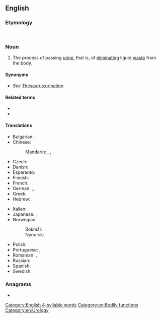 ==English==
{{wikipedia}}

===Etymology===
{{suffix|en|urinate|ion}}.

===Noun===
{{en-noun|~}}

# The process of passing [[urine]], that is, of [[eliminating]] liquid [[waste]] from the body.

====Synonyms====
* ''See'' [[Thesaurus:urination]]

====Related terms====
* {{l|en|urine|pos=n}}
* {{l|en|urinate|pos=v}}

====Translations====
{{trans-top-see|the process of eliminating liquid waste from the body|piss|wee|wee-wee}}
* Bulgarian: {{t|bg|уриниране|n}}
* Chinese:
*: Mandarin: {{t+|cmn|排尿|tr=páiniào|sc=Hani}}, {{t+|cmn|撒尿|tr=sāniào|sc=Hani}}, {{t+|cmn|泌尿|tr=mìniào|sc=Hani}}
* Czech: {{t|cs|močení|n}}
* Danish: {{t|da|urinering|c}}
* Esperanto: {{t|eo|urinado}}
* Finnish: {{t+|fi|virtsaaminen}}
* French: {{t+|fr|miction|f}}
* German: {{t+|de|Miktion|f}}, {{t|de|Urinieren|n}}, {{t|de|Harnlassen|n}}
* Greek: {{t+|el|ούρηση|f|sc=Grek}}
* Hebrew: {{t+|he|השתנה|f|tr=ha'shta'na|sc=Hebr}}
{{trans-mid}}
* Italian: {{t+|it|minzione|f}}
* Japanese: {{t+|ja|排尿|tr=はいにょう, hainyō|sc=Jpan}}, {{t|ja|放尿|tr=ほうにょう, hōnyō|sc=Jpan}}
* Norwegian:
*: Bokmål: {{t|nb|urinering|m|f}}
*: Nynorsk: {{t|nn|urinering|f}}
* Polish: {{t|pl|oddawanie moczu|n}}
* Portuguese: {{t|pt|urinação|f}}, {{t+|pt|mijo}}
* Romanian: {{t+|ro|urinare|f}}, {{t+|ro|micțiune|f}}
* Russian: {{t+|ru|мочеиспуска́ние|n}}
* Spanish: {{t+|es|micción|f}}
* Swedish: {{t+|sv|urinering|c}}
{{trans-bottom}}

===Anagrams===
* {{anagrams|en|a=aiinnortu|ruination}}

[[Category:English 4-syllable words]]
[[Category:en:Bodily functions]]
[[Category:en:Urology]]